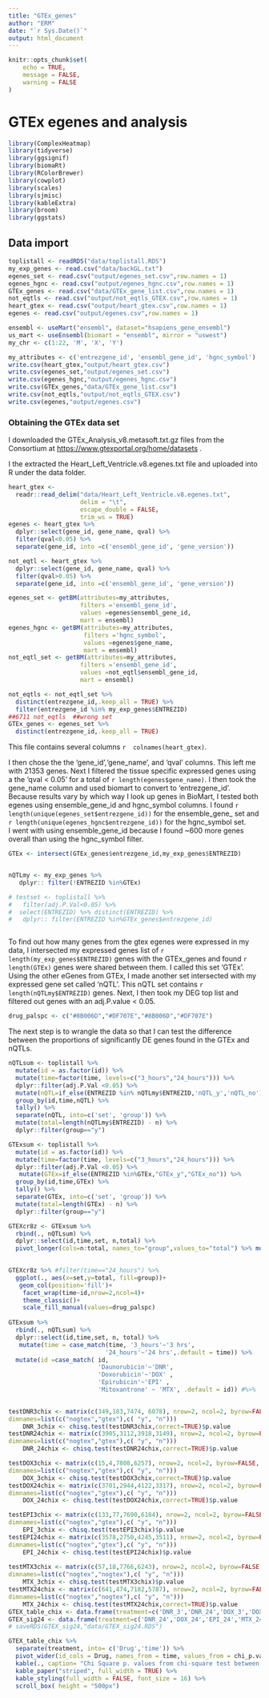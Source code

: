 ```yaml
---
title: "GTEx_genes"
author: "ERM"
date: "`r Sys.Date()`"
output: html_document
---
```


```r
knitr::opts_chunk$set(
	echo = TRUE,
	message = FALSE,
	warning = FALSE
)
```

# GTEx egenes and analysis

```r
library(ComplexHeatmap)
library(tidyverse)
library(ggsignif)
library(biomaRt)
library(RColorBrewer)
library(cowplot)
library(scales)
library(sjmisc)
library(kableExtra)
library(broom)
library(ggstats)

```

## Data import

```r
toplistall <- readRDS("data/toplistall.RDS")
my_exp_genes <- read.csv("data/backGL.txt")
egenes_set <- read.csv("output/egenes_set.csv",row.names = 1)
egenes_hgnc <- read.csv("output/egenes_hgnc.csv",row.names = 1)
GTEx_genes <- read.csv("data/GTEx_gene_list.csv",row.names = 1)
not_eqtls <- read.csv("output/not_eqtls_GTEX.csv",row.names = 1)
heart_gtex <- read.csv("output/heart_gtex.csv",row.names = 1)
egenes <- read.csv("output/egenes.csv",row.names = 1)

```

```r

ensembl <- useMart("ensembl", dataset="hsapiens_gene_ensembl")
us_mart <- useEnsembl(biomart = "ensembl", mirror = "uswest")
my_chr <- c(1:22, 'M', 'X', 'Y')  

my_attributes <- c('entrezgene_id', 'ensembl_gene_id', 'hgnc_symbol') 
write.csv(heart_gtex,"output/heart_gtex.csv")
write.csv(egenes_set,"output/egenes_set.csv")
write.csv(egenes_hgnc,"output/egenes_hgnc.csv")
write.csv(GTEx_genes,"data/GTEx_gene_list.csv")
write.csv(not_eqtls,"output/not_eqtls_GTEX.csv")
write.csv(egenes,"output/egenes.csv")

```

### Obtaining the GTEx data set

I downloaded the GTEx_Analysis_v8.metasoft.txt.gz files from the Consortium at <https://www.gtexportal.org/home/datasets> .

I the extracted the Heart_Left_Ventricle.v8.egenes.txt file and uploaded into R under the data folder.

```r
heart_gtex <-
  readr::read_delim("data/Heart_Left_Ventricle.v8.egenes.txt",
                    delim = "\t",
                    escape_double = FALSE,
                    trim_ws = TRUE)
egenes <- heart_gtex %>% 
  dplyr::select(gene_id, gene_name, qval) %>% 
  filter(qval<0.05) %>% 
  separate(gene_id, into =c('ensembl_gene_id', 'gene_version'))

not_eqtl <- heart_gtex %>% 
  dplyr::select(gene_id, gene_name, qval) %>% 
  filter(qval>0.05) %>% 
  separate(gene_id, into =c('ensembl_gene_id', 'gene_version'))

egenes_set <- getBM(attributes=my_attributes, 
                    filters ='ensembl_gene_id',
                    values =egenes$ensembl_gene_id,
                    mart = ensembl)
egenes_hgnc <- getBM(attributes=my_attributes,
                     filters ='hgnc_symbol',
                     values =egenes$gene_name, 
                     mart = ensembl)
not_eqtl_set <- getBM(attributes=my_attributes, 
                    filters ='ensembl_gene_id',
                    values =not_eqtl$ensembl_gene_id,
                    mart = ensembl)

not_eqtls <- not_eqtl_set %>% 
  distinct(entrezgene_id,.keep_all = TRUE) %>% 
  filter(entrezgene_id %in% my_exp_genes$ENTREZID)
##6711 not_eqtls  ##wrong set
GTEx_genes <- egenes_set %>% 
  distinct(entrezgene_id,.keep_all = TRUE)

```

This file contains several columns  `r  colnames(heart_gtex)`.

I then chose the the 'gene_id','gene_name', and 'qval' columns. This left me with 21353 genes. Next I filtered the tissue specific expressed genes using a the 'qval < 0.05' for a total of `r length(egenes$gene_name)`. I then took the gene_name column and used biomart to convert to 'entrezgene_id'.  
Because results vary by which way I look up genes in BioMart, I tested both egenes using ensemble_gene_id  and hgnc_symbol columns.
I found `r length(unique(egenes_set$entrezgene_id))` for the ensemble_gene_ 
set and `r length(unique(egenes_hgnc$entrezgene_id))` for the hgnc_symbol set.    
I went with using ensemble_gene_id because I found ~600 more genes overall than using the hgnc_symbol filter.



```r
GTEx <- intersect(GTEx_genes$entrezgene_id,my_exp_genes$ENTREZID)


nQTLmy <- my_exp_genes %>%
   dplyr:: filter(!ENTREZID %in%GTEx)

# testset <- toplistall %>% 
#   filter(adj.P.Val<0.05) %>% 
#  select(ENTREZID) %>% distinct(ENTREZID) %>% 
#   dplyr:: filter(ENTREZID %in%GTEx_genes$entrezgene_id)



```


To find out how many genes from the gtex egenes were expressed in my data, I intersected my expressed genes list of `r length(my_exp_genes$ENTREZID)` genes with the GTEx_genes and found `r length(GTEx)` genes were shared between them. 
I called this set 'GTEx'. Using the other eGenes from GTEx, I made another set intersected with my expressed gene set called 'nQTL'.  This nQTL set contains `r length(nQTLmy$ENTREZID)` genes. Next, I then took my DEG top list and filtered out genes with an adj.P.value < 0.05.  


```r
drug_palspc <- c("#8B006D","#DF707E","#8B006D","#DF707E")

```

The next step is to wrangle the data so that I can test the difference between the proportions of  significantly DE genes found in the GTEx and nQTLs.

```r
nQTLsum <- toplistall %>%
  mutate(id = as.factor(id)) %>%
  mutate(time=factor(time, levels=c("3_hours","24_hours"))) %>%
  dplyr::filter(adj.P.Val <0.05) %>%
  mutate(nQTL=if_else(ENTREZID %in% nQTLmy$ENTREZID,'nQTL_y','nQTL_no')) %>% 
  group_by(id,time,nQTL) %>% 
  tally() %>% 
  separate(nQTL, into=c('set', 'group')) %>% 
  mutate(total=length(nQTLmy$ENTREZID) - n) %>% 
  dplyr::filter(group=="y")

GTExsum <- toplistall %>%
  mutate(id = as.factor(id)) %>%
  mutate(time=factor(time, levels=c("3_hours","24_hours"))) %>%
  dplyr::filter(adj.P.Val <0.05) %>%
   mutate(GTEx=if_else(ENTREZID %in%GTEx,"GTEx_y","GTEx_no")) %>% 
  group_by(id,time,GTEx) %>% 
  tally() %>% 
  separate(GTEx, into=c('set', 'group')) %>% 
  mutate(total=length(GTEx) - n) %>% 
  dplyr::filter(group=="y")

GTEXcr8z <- GTExsum %>% 
  rbind(., nQTLsum) %>% 
  dplyr::select(id,time,set, n,total) %>% 
  pivot_longer(cols=n:total, names_to="group",values_to="total") %>% mutate(group=case_match(group, "n"~"yes","total"~"no",.default = group))  
  

GTEXcr8z %>% #filter(time=="24_hours") %>% 
  ggplot(., aes(x=set,y=total, fill=group))+
   geom_col(position='fill')+
    facet_wrap(time~id,nrow=2,ncol=4)+
    theme_classic()+
    scale_fill_manual(values=drug_palspc)
      
GTExsum %>% 
  rbind(., nQTLsum) %>% 
  dplyr::select(id,time,set, n, total) %>% 
   mutate(time = case_match(time, '3_hours'~'3 hrs',
                           '24_hours'~'24 hrs',.default = time)) %>% 
  mutate(id =case_match( id, 
                         'Daunorubicin'~'DNR',   
                         'Doxorubicin'~'DOX' ,
                         'Epirubicin'~'EPI' , 
                         'Mitoxantrone' ~ 'MTX', .default = id)) #%>% 
  

```

```r


testDNR3chix <- matrix(c(349,183,7474, 6078), nrow=2, ncol=2, byrow=FALSE,
dimnames=list(c("nogtex","gtex"),c( "y", "n"))) 
    DNR_3chix <- chisq.test(testDNR3chix,correct=TRUE)$p.value
testDNR24chix <- matrix(c(3905,3112,3918,3149), nrow=2, ncol=2, byrow=FALSE,
dimnames=list(c("nogtex","gtex"),c( "y", "n")))  
    DNR_24chix <- chisq.test(testDNR24chix,correct=TRUE)$p.value

testDOX3chix <- matrix(c(15,4,7808,6257), nrow=2, ncol=2, byrow=FALSE,
dimnames=list(c("nogtex","gtex"),c( "y", "n")))  
    DOX_3chix <- chisq.test(testDOX3chix,correct=TRUE)$p.value
testDOX24chix <- matrix(c(3701,2944,4122,3317), nrow=2, ncol=2, byrow=FALSE,
dimnames=list(c("nogtex","gtex"),c( "y", "n"))) 
    DOX_24chix <- chisq.test(testDOX24chix,correct=TRUE)$p.value

testEPI3chix <- matrix(c(133,77,7690,6184), nrow=2, ncol=2, byrow=FALSE,
dimnames=list(c("nogtex","gtex"),c( "y", "n"))) 
    EPI_3chix <- chisq.test(testEPI3chix)$p.value
testEPI24chix <- matrix(c(3578,2750,4245,3511), nrow=2, ncol=2, byrow=FALSE,
dimnames=list(c("nogtex","gtex"),c( "y", "n"))) 
    EPI_24chix <- chisq.test(testEPI24chix)$p.value
  
testMTX3chix <- matrix(c(57,18,7766,6243), nrow=2, ncol=2, byrow=FALSE,
dimnames=list(c("nogtex","nogtex"),c( "y", "n"))) 
    MTX_3chix <- chisq.test(testMTX3chix)$p.value
testMTX24chix <- matrix(c(641,474,7182,5787), nrow=2, ncol=2, byrow=FALSE,
dimnames=list(c("nogtex","nogtex"),c( "y", "n"))) 
    MTX_24chix <- chisq.test(testMTX24chix,correct=TRUE)$p.value
GTEX_table_chix <- data.frame(treatment=c('DNR_3','DNR_24','DOX_3','DOX_24','EPI_3','EPI_24','MTX_3','MTX_24'), chi_p.value=c(DNR_3chix,DNR_24chix,DOX_3chix,DOX_24chix,EPI_3chix,EPI_24chix,MTX_3chix,MTX_24chix))
GTEX_sig24 <- data.frame(treatment=c('DNR_24','DOX_24','EPI_24','MTX_24'), chi_p.value=c(DNR_24chix,DOX_24chix,EPI_24chix,MTX_24chix))
# saveRDS(GTEX_sig24,"data/GTEX_sig24.RDS")

GTEX_table_chix %>% 
  separate(treatment, into= c('Drug','time')) %>% 
  pivot_wider(id_cols = Drug, names_from = time, values_from = chi_p.value) %>% 
  kable(., caption= "Chi Square p. values from chi-square test between proportions of sig-DE meQTLs and reQTLS by time and treatment") %>% 
  kable_paper("striped", full_width = TRUE) %>%  
  kable_styling(full_width = FALSE, font_size = 16) %>% 
  scroll_box( height = "500px")
```
